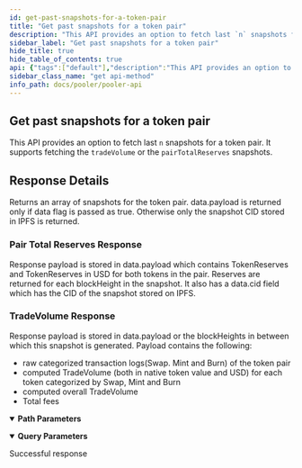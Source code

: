 ```yaml
---
id: get-past-snapshots-for-a-token-pair
title: "Get past snapshots for a token pair"
description: "This API provides an option to fetch last `n` snapshots for a token pair. It supports fetching the `tradeVolume` or the `pairTotalReserves` snapshots."
sidebar_label: "Get past snapshots for a token pair"
hide_title: true
hide_table_of_contents: true
api: {"tags":["default"],"description":"This API provides an option to fetch last `n` snapshots for a token pair. It supports fetching the `tradeVolume` or the `pairTotalReserves` snapshots.\n\n## Response Details\n\nReturns an array of snapshots for the token pair. data.payload is returned only if data flag is passed as true. Otherwise only the snapshot CID stored in IPFS is returned.\n\n### Pair Total Reserves Response\n\nResponse payload is stored in data.payload which contains TokenReserves and TokenReserves in USD for both tokens in the pair. Reserves are returned for each blockHeight in the snapshot. It also has a data.cid field which has the CID of the snapshot stored on IPFS.\n\n### TradeVolume Response\n\nResponse payload is stored in data.payload or the blockHeights in between which this snapshot is generated. Payload contains the following:\n\n- raw categorized transaction logs(Swap. Mint and Burn) of the token pair\n- computed TradeVolume (both in native token value and USD) for each token categorized by Swap, Mint and Burn\n- computed overall TradeVolume\n- Total fees","parameters":[{"name":"maxCount","in":"query","schema":{"type":"integer"},"description":"Number of snapshots to fetch","example":"3"},{"name":"stream","in":"query","schema":{"type":"string"},"description":"Specifies the stream from which snapshots have to be returned, currently only trade_volume or pair_total_reserves are supported.","example":"trade_volume"},{"name":"data","in":"query","schema":{"type":"boolean"},"description":"If set to true returns snapshot(s) data,  otherwise only the IPFS CID of the snapshot(s) is returned","example":"true"},{"name":"pair_contract_address","in":"path","schema":{"type":"string"},"required":true}],"security":[{"api_key":[]}],"responses":{"200":{"description":"Successful response"}},"method":"get","path":"/snapshots/{pair_contract_address}","servers":[{"url":"https://uniswapv2-ethindia.powerloom.io/api/","description":"Uniswap V2"},{"url":"https://quickswap.powerloom.io/api/","description":"Quickswap"},{"url":"https://sushiswap.powerloom.io/api/","description":"Sushiswap"}],"securitySchemes":{"api_key":{"type":"apiKey","name":"X-API-Key","in":"header"}},"info":{"title":"Pooler API","version":"1.0.0"},"postman":{"name":"Get past snapshots for a token pair","description":{"content":"This API provides an option to fetch last `n` snapshots for a token pair. It supports fetching the `tradeVolume` or the `pairTotalReserves` snapshots.\n\n## Response Details\n\nReturns an array of snapshots for the token pair. data.payload is returned only if data flag is passed as true. Otherwise only the snapshot CID stored in IPFS is returned.\n\n### Pair Total Reserves Response\n\nResponse payload is stored in data.payload which contains TokenReserves and TokenReserves in USD for both tokens in the pair. Reserves are returned for each blockHeight in the snapshot. It also has a data.cid field which has the CID of the snapshot stored on IPFS.\n\n### TradeVolume Response\n\nResponse payload is stored in data.payload or the blockHeights in between which this snapshot is generated. Payload contains the following:\n\n- raw categorized transaction logs(Swap. Mint and Burn) of the token pair\n- computed TradeVolume (both in native token value and USD) for each token categorized by Swap, Mint and Burn\n- computed overall TradeVolume\n- Total fees","type":"text/plain"},"url":{"path":["snapshots",":pair_contract_address"],"host":["{{baseUrl}}"],"query":[{"disabled":false,"description":{"content":"Number of snapshots to fetch","type":"text/plain"},"key":"maxCount","value":""},{"disabled":false,"description":{"content":"Specifies the stream from which snapshots have to be returned, currently only trade_volume or pair_total_reserves are supported.","type":"text/plain"},"key":"stream","value":""},{"disabled":false,"description":{"content":"If set to true returns snapshot(s) data,  otherwise only the IPFS CID of the snapshot(s) is returned","type":"text/plain"},"key":"data","value":""}],"variable":[{"disabled":false,"description":{"content":"(Required) ","type":"text/plain"},"type":"any","value":"","key":"pair_contract_address"}]},"method":"GET","auth":{"type":"apikey","apikey":[{"type":"any","value":"X-API-Key","key":"key"},{"type":"any","value":"<API Key>","key":"value"},{"type":"any","value":"header","key":"in"}]}}}
sidebar_class_name: "get api-method"
info_path: docs/pooler/pooler-api
---
```



## Get past snapshots for a token pair



This API provides an option to fetch last `n` snapshots for a token pair. It supports fetching the `tradeVolume` or the `pairTotalReserves` snapshots.

## Response Details

Returns an array of snapshots for the token pair. data.payload is returned only if data flag is passed as true. Otherwise only the snapshot CID stored in IPFS is returned.

### Pair Total Reserves Response

Response payload is stored in data.payload which contains TokenReserves and TokenReserves in USD for both tokens in the pair. Reserves are returned for each blockHeight in the snapshot. It also has a data.cid field which has the CID of the snapshot stored on IPFS.

### TradeVolume Response

Response payload is stored in data.payload or the blockHeights in between which this snapshot is generated. Payload contains the following:

- raw categorized transaction logs(Swap. Mint and Burn) of the token pair
- computed TradeVolume (both in native token value and USD) for each token categorized by Swap, Mint and Burn
- computed overall TradeVolume
- Total fees

<details style={{"marginBottom":"1rem"}} data-collapsed={false} open={true}><summary style={{}}><strong>Path Parameters</strong></summary><div><ul><ParamsItem className={"paramsItem"} param={{"name":"pair_contract_address","in":"path","schema":{"type":"string"},"required":true}}></ParamsItem></ul></div></details><details style={{"marginBottom":"1rem"}} data-collapsed={false} open={true}><summary style={{}}><strong>Query Parameters</strong></summary><div><ul><ParamsItem className={"paramsItem"} param={{"name":"maxCount","in":"query","schema":{"type":"integer"},"description":"Number of snapshots to fetch","example":"3"}}></ParamsItem><ParamsItem className={"paramsItem"} param={{"name":"stream","in":"query","schema":{"type":"string"},"description":"Specifies the stream from which snapshots have to be returned, currently only trade_volume or pair_total_reserves are supported.","example":"trade_volume"}}></ParamsItem><ParamsItem className={"paramsItem"} param={{"name":"data","in":"query","schema":{"type":"boolean"},"description":"If set to true returns snapshot(s) data,  otherwise only the IPFS CID of the snapshot(s) is returned","example":"true"}}></ParamsItem></ul></div></details><div><ApiTabs><TabItem label={"200"} value={"200"}><div>

Successful response

</div><div></div></TabItem></ApiTabs></div>
      